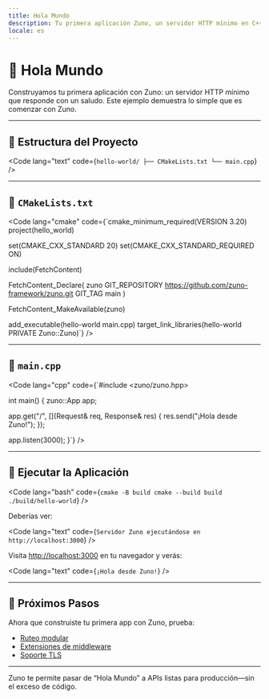 ```yaml
---
title: Hola Mundo
description: Tu primera aplicación Zuno, un servidor HTTP mínimo en C++ moderno.
locale: es
---
```


# 👋 Hola Mundo

Construyamos tu primera aplicación con Zuno: un servidor HTTP mínimo que responde con un saludo. Este ejemplo demuestra lo simple que es comenzar con Zuno.

---

## 🧱 Estructura del Proyecto

<Code
  lang="text"
  code={`hello-world/
├── CMakeLists.txt
└── main.cpp`}
/>

---

## 📄 `CMakeLists.txt`

<Code
  lang="cmake"
  code={`cmake_minimum_required(VERSION 3.20)
project(hello_world)

set(CMAKE_CXX_STANDARD 20)
set(CMAKE_CXX_STANDARD_REQUIRED ON)

include(FetchContent)

FetchContent_Declare(
  zuno
  GIT_REPOSITORY https://github.com/zuno-framework/zuno.git
  GIT_TAG        main
)

FetchContent_MakeAvailable(zuno)

add_executable(hello-world main.cpp)
target_link_libraries(hello-world PRIVATE Zuno::Zuno)`}
/>

---

## 📄 `main.cpp`

<Code
  lang="cpp"
  code={`#include &lt;zuno/zuno.hpp&gt;

int main() {
  zuno::App app;

  app.get("/", [](Request& req, Response& res) {
    res.send("¡Hola desde Zuno!");
  });

  app.listen(3000);
}`}
/>

---

## 🚀 Ejecutar la Aplicación

<Code
  lang="bash"
  code={`cmake -B build
cmake --build build
./build/hello-world`}
/>

Deberías ver:

<Code
  lang="text"
  code={`Servidor Zuno ejecutándose en http://localhost:3000`}
/>

Visita [http://localhost:3000](http://localhost:3000) en tu navegador y verás:

<Code lang="text" code={`¡Hola desde Zuno!`} />


---

## 🧭 Próximos Pasos

Ahora que construiste tu primera app con Zuno, prueba:

- [Ruteo modular](/es/guide/routing)
- [Extensiones de middleware](/es/extensions/compression)
- [Soporte TLS](/es/guide/tls-security)

---

Zuno te permite pasar de “Hola Mundo” a APIs listas para producción—sin el exceso de código.
